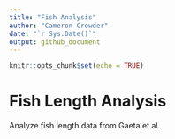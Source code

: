 ```yaml
---
title: "Fish Analysis"
author: "Cameron Crowder"
date: "`r Sys.Date()`"
output: github_document
---
```


```r
knitr::opts_chunk$set(echo = TRUE)
```

# Fish Length Analysis

Analyze fish length data from Gaeta et al.
